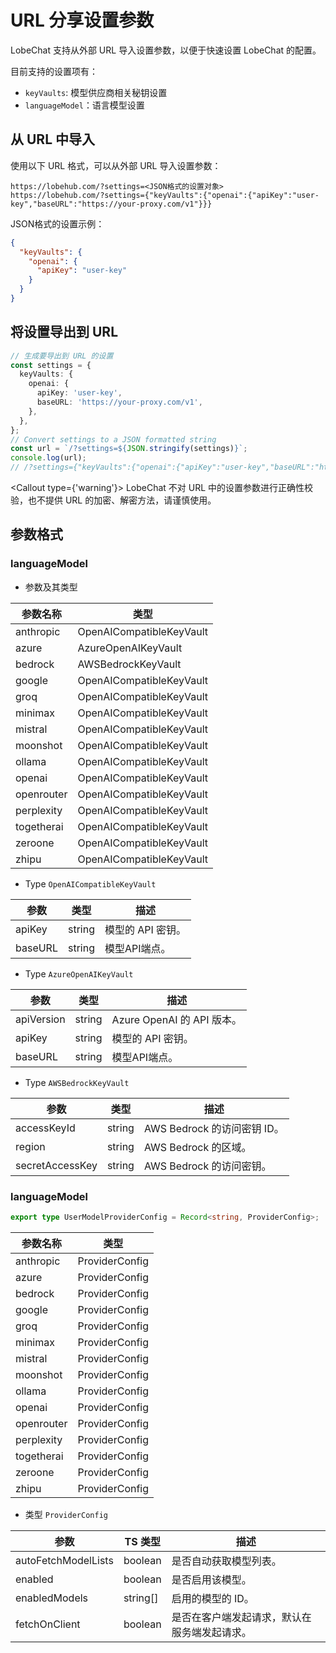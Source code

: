 # URL 分享设置参数

LobeChat 支持从外部 URL 导入设置参数，以便于快速设置 LobeChat 的配置。

目前支持的设置项有：

- `keyVaults`: 模型供应商相关秘钥设置
- `languageModel`：语言模型设置

## 从 URL 中导入

使用以下 URL 格式，可以从外部 URL 导入设置参数：

```plaintext
https://lobehub.com/?settings=<JSON格式的设置对象>
https://lobehub.com/?settings={"keyVaults":{"openai":{"apiKey":"user-key","baseURL":"https://your-proxy.com/v1"}}}
```

JSON格式的设置示例：

```json
{
  "keyVaults": {
    "openai": {
      "apiKey": "user-key"
    }
  }
}
```

## 将设置导出到 URL

```ts
// 生成要导出到 URL 的设置
const settings = {
  keyVaults: {
    openai: {
      apiKey: 'user-key',
      baseURL: 'https://your-proxy.com/v1',
    },
  },
};
// Convert settings to a JSON formatted string
const url = `/?settings=${JSON.stringify(settings)}`;
console.log(url);
// /?settings={"keyVaults":{"openai":{"apiKey":"user-key","baseURL":"https://your-proxy.com/v1"}}}
```

<Callout type={'warning'}>
  LobeChat 不对 URL 中的设置参数进行正确性校验，也不提供 URL 的加密、解密方法，请谨慎使用。
</Callout>

## 参数格式

### languageModel

- 参数及其类型

| 参数名称   | 类型                     |
| ---------- | ------------------------ |
| anthropic  | OpenAICompatibleKeyVault |
| azure      | AzureOpenAIKeyVault      |
| bedrock    | AWSBedrockKeyVault       |
| google     | OpenAICompatibleKeyVault |
| groq       | OpenAICompatibleKeyVault |
| minimax    | OpenAICompatibleKeyVault |
| mistral    | OpenAICompatibleKeyVault |
| moonshot   | OpenAICompatibleKeyVault |
| ollama     | OpenAICompatibleKeyVault |
| openai     | OpenAICompatibleKeyVault |
| openrouter | OpenAICompatibleKeyVault |
| perplexity | OpenAICompatibleKeyVault |
| togetherai | OpenAICompatibleKeyVault |
| zeroone    | OpenAICompatibleKeyVault |
| zhipu      | OpenAICompatibleKeyVault |

- Type `OpenAICompatibleKeyVault`

| 参数    | 类型   | 描述              |
| ------- | ------ | ----------------- |
| apiKey  | string | 模型的 API 密钥。 |
| baseURL | string | 模型API端点。     |

- Type `AzureOpenAIKeyVault`

| 参数       | 类型   | 描述                       |
| ---------- | ------ | -------------------------- |
| apiVersion | string | Azure OpenAI 的 API 版本。 |
| apiKey     | string | 模型的 API 密钥。          |
| baseURL    | string | 模型API端点。              |

- Type `AWSBedrockKeyVault`

| 参数            | 类型   | 描述                        |
| --------------- | ------ | --------------------------- |
| accessKeyId     | string | AWS Bedrock 的访问密钥 ID。 |
| region          | string | AWS Bedrock 的区域。        |
| secretAccessKey | string | AWS Bedrock 的访问密钥。    |

### languageModel

```ts
export type UserModelProviderConfig = Record<string, ProviderConfig>;
```

| 参数名称   | 类型           |
| ---------- | -------------- |
| anthropic  | ProviderConfig |
| azure      | ProviderConfig |
| bedrock    | ProviderConfig |
| google     | ProviderConfig |
| groq       | ProviderConfig |
| minimax    | ProviderConfig |
| mistral    | ProviderConfig |
| moonshot   | ProviderConfig |
| ollama     | ProviderConfig |
| openai     | ProviderConfig |
| openrouter | ProviderConfig |
| perplexity | ProviderConfig |
| togetherai | ProviderConfig |
| zeroone    | ProviderConfig |
| zhipu      | ProviderConfig |

- 类型 `ProviderConfig`

| 参数                | TS 类型  | 描述                                         |
| ------------------- | -------- | -------------------------------------------- |
| autoFetchModelLists | boolean  | 是否自动获取模型列表。                       |
| enabled             | boolean  | 是否启用该模型。                             |
| enabledModels       | string[] | 启用的模型的 ID。                            |
| fetchOnClient       | boolean  | 是否在客户端发起请求，默认在服务端发起请求。 |
